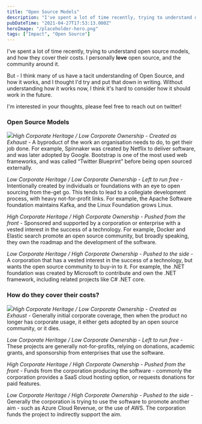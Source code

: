 ```yaml
---
title: "Open Source Models"
description: "I've spent a lot of time recently, trying to understand open source models, and how they cover their costs. I personally love open source, and the community around it"
pubDateTime: "2021-04-27T17:53:13.000Z"
heroImage: "/placeholder-hero.png"
tags: ["Impact", "Open Source"]
---
```


I've spent a lot of time recently, trying to understand open source models, and how they cover their costs. I personally **love** open source, and the community around it.

But - I think many of us have a tacit understanding of Open Source, and how it works, and I thought I'd try and put that down in writing. Without understanding how it works now, I think it's hard to consider how it should work in the future.

I'm interested in your thoughts, please feel free to reach out on twitter!

### Open Source Models

![](/images/2021/04/image.png)_High Corporate Heritage / Low Corporate Ownership - Created as Exhaust -_ A byproduct of the work an organisation needs to do, to get their job done. For example, Spinnaker was created by Netflix to deliver software, and was later adopted by Google. Bootstrap is one of the most used web frameworks, and was called “Twitter Blueprint” before being open sourced externally.

_Low Corporate Heritage / Low Corporate Ownership - Left to run free -_ Intentionally created by individuals or foundations with an eye to open sourcing from the-get go. This tends to lead to a collegiate development process, with heavy not-for-profit links. For example, the Apache Software foundation maintains Kafka, and the Linux Foundation grows Linux.

_High Corporate Heritage / High Corporate Ownership - Pushed from the front -_ Sponsored and supported by a corporation or enterprise with a vested interest in the success of a technology. For example, Docker and Elastic search promote an open source community, but broadly speaking, they own the roadmap and the development of the software.

_Low Corporate Heritage / High Corporate Ownership - Pushed to the side -_ A corporation that has a vested interest in the success of a technology, but wants the open source community to buy-in to it. For example, the .NET foundation was created by Microsoft to contribute and own the .NET framework, including related projects like C# .NET core.

### How do they cover their costs?

![](/images/2021/04/image-1.png)_High Corporate Heritage / Low Corporate Ownership - Created as Exhaust -_ Generally initial corporate coverage, then when the product no longer has corporate usage, it either gets adopted by an open source community, or it dies.

_Low Corporate Heritage / Low Corporate Ownership - Left to run free -_ These projects are generally not-for-profits, relying on donations, academic grants, and sponsorship from enterprises that use the software.

_High Corporate Heritage / High Corporate Ownership - Pushed from the front -_ Funds from the corporation producing the software - commonly the corporation provides a SaaS cloud hosting option, or requests donations for paid features.

_Low Corporate Heritage / High Corporate Ownership - Pushed to the side -_ Generally the corporation is trying to use the software to promote another aim - such as Azure Cloud Revenue, or the use of AWS. The corporation funds the project to indirectly support the aim.
